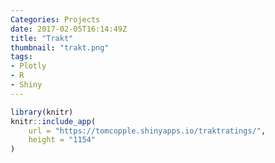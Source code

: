```yaml
---
Categories: Projects
date: 2017-02-05T16:14:49Z
title: "Trakt"
thumbnail: "trakt.png"
tags: 
- Plotly
- R
- Shiny
---
```



```r
library(knitr)
knitr::include_app(
    url = "https://tomcopple.shinyapps.io/traktratings/",
    height = "1154"
)
```

